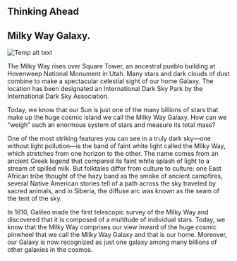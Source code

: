 ## Thinking Ahead
## Milky Way Galaxy.
![Temp alt text](__MEDIA_URL__OSC_Astro_25_00_MWGalaxy.jpg)<p>The Milky Way rises over Square Tower, an ancestral pueblo building at Hovenweep National Monument in Utah. Many stars and dark clouds of dust combine to make a spectacular celestial sight of our home Galaxy. The location has been designated an International Dark Sky Park by the International Dark Sky Association.</p>
Today, we know that our Sun is just one of the many billions of stars that make up the huge cosmic island we call the Milky Way Galaxy. How can we “weigh” such an enormous system of stars and measure its total mass?

One of the most striking features you can see in a truly dark sky—one without light pollution—is the band of faint white light called the Milky Way, which stretches from one horizon to the other. The name comes from an ancient Greek legend that compared its faint white splash of light to a stream of spilled milk. But folktales differ from culture to culture: one East African tribe thought of the hazy band as the smoke of ancient campfires, several Native American stories tell of a path across the sky traveled by sacred animals, and in Siberia, the diffuse arc was known as the seam of the tent of the sky.

In 1610, Galileo made the first telescopic survey of the Milky Way and discovered that it is composed of a multitude of individual stars. Today, we know that the Milky Way comprises our view inward of the huge cosmic pinwheel that we call the Milky Way Galaxy and that is our home. Moreover, our Galaxy is now recognized as just one galaxy among many billions of other galaxies in the cosmos.

